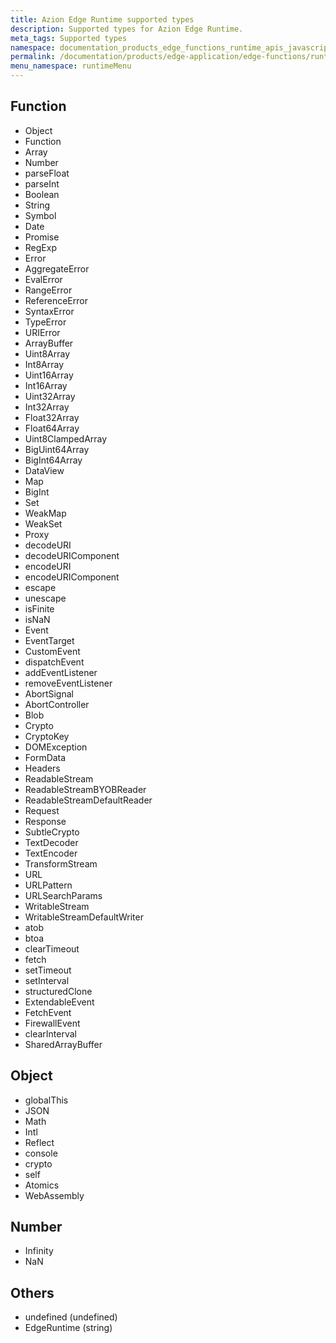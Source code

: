 ```yaml
---
title: Azion Edge Runtime supported types
description: Supported types for Azion Edge Runtime.
meta_tags: Supported types
namespace: documentation_products_edge_functions_runtime_apis_javascript_supported_types
permalink: /documentation/products/edge-application/edge-functions/runtime-apis/javascript/supported-types/
menu_namespace: runtimeMenu
---
```


## Function

- Object
- Function
- Array
- Number
- parseFloat
- parseInt
- Boolean
- String
- Symbol
- Date
- Promise
- RegExp
- Error
- AggregateError
- EvalError
- RangeError
- ReferenceError
- SyntaxError
- TypeError
- URIError
- ArrayBuffer
- Uint8Array
- Int8Array
- Uint16Array
- Int16Array
- Uint32Array
- Int32Array
- Float32Array
- Float64Array
- Uint8ClampedArray
- BigUint64Array
- BigInt64Array
- DataView
- Map
- BigInt
- Set
- WeakMap
- WeakSet
- Proxy
- decodeURI
- decodeURIComponent
- encodeURI
- encodeURIComponent
- escape
- unescape
- isFinite
- isNaN
- Event
- EventTarget
- CustomEvent
- dispatchEvent
- addEventListener
- removeEventListener
- AbortSignal
- AbortController
- Blob
- Crypto
- CryptoKey
- DOMException
- FormData
- Headers
- ReadableStream
- ReadableStreamBYOBReader
- ReadableStreamDefaultReader
- Request
- Response
- SubtleCrypto
- TextDecoder
- TextEncoder
- TransformStream
- URL
- URLPattern
- URLSearchParams
- WritableStream
- WritableStreamDefaultWriter
- atob
- btoa
- clearTimeout
- fetch
- setTimeout
- setInterval
- structuredClone
- ExtendableEvent
- FetchEvent
- FirewallEvent
- clearInterval
- SharedArrayBuffer

## Object

- globalThis
- JSON
- Math
- Intl
- Reflect
- console
- crypto
- self
- Atomics
- WebAssembly

## Number

- Infinity
- NaN

## Others

- undefined (undefined)
- EdgeRuntime (string)
